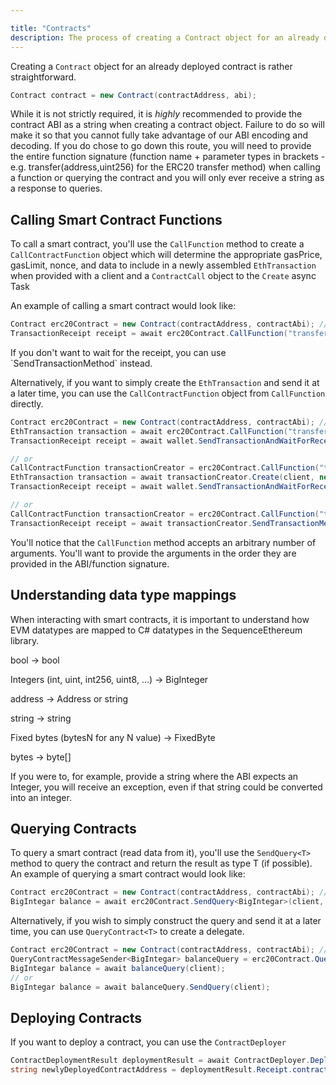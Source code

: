 ---

title: "Contracts"
description: The process of creating a Contract object for an already deployed contract is explained in detail.
---



Creating a `Contract` object for an already deployed contract is rather straightforward.

```csharp
Contract contract = new Contract(contractAddress, abi);
```
While it is not strictly required, it is <i>highly</i> recommended to provide the contract ABI as a string when creating a contract object. Failure to do so will make it so that you cannot fully take advantage of our ABI encoding and decoding.
If you do chose to go down this route, you will need to provide the entire function signature (function name + parameter types in brackets - e.g. transfer(address,uint256) for the ERC20 transfer method) when calling a function or querying the contract and you will only ever receive a string as a response to queries.

## Calling Smart Contract Functions

To call a smart contract, you'll use the `CallFunction` method to create a `CallContractFunction` object which will determine the appropriate gasPrice, gasLimit, nonce, and data to include in a newly assembled `EthTransaction` when provided with a client and a `ContractCall` object to the `Create` async Task

An example of calling a smart contract would look like:
```csharp
Contract erc20Contract = new Contract(contractAddress, contractAbi); // We'll use the well-known ERC20 contract as our example case
TransactionReceipt receipt = await erc20Contract.CallFunction("transfer", toAddress, amountAsBigInteger).SendTransactionMethodAndWaitForReceipt(wallet, client);
```

<Note>
If you don't want to wait for the receipt, you can use `SendTransactionMethod` instead.
</Note>

Alternatively, if you want to simply create the `EthTransaction` and send it at a later time, you can use the `CallContractFunction` object from `CallFunction` directly.
```csharp
Contract erc20Contract = new Contract(contractAddress, contractAbi); // We'll use the well-known ERC20 contract as our example case
EthTransaction transaction = await erc20Contract.CallFunction("transfer", toAddress, amountAsBigInteger).Create(client, new ContractCall(wallet.GetAddress()));
TransactionReceipt receipt = await wallet.SendTransactionAndWaitForReceipt(client, transaction);

// or 
CallContractFunction transactionCreator = erc20Contract.CallFunction("transfer", toAddress, amountAsBigInteger);
EthTransaction transaction = await transactionCreator.Create(client, new ContractCall(wallet.GetAddress()));
TransactionReceipt receipt = await wallet.SendTransactionAndWaitForReceipt(client, transaction);

// or 
CallContractFunction transactionCreator = erc20Contract.CallFunction("transfer", toAddress, amountAsBigInteger);
TransactionReceipt receipt = await transactionCreator.SendTransactionMethodAndWaitForReceipt(wallet, client);
```

You'll notice that the `CallFunction` method accepts an arbitrary number of arguments. You'll want to provide the arguments in the order they are provided in the ABI/function signature.

## Understanding data type mappings

When interacting with smart contracts, it is important to understand how EVM datatypes are mapped to C# datatypes in the SequenceEthereum library.

bool -> bool 

Integers (int, uint, int256, uint8, ...) -> BigInteger 

address -> Address or string 

string -> string 

Fixed bytes (bytesN for any N value) -> FixedByte

bytes -> byte[]

If you were to, for example, provide a string where the ABI expects an Integer, you will receive an exception, even if that string could be converted into an integer.

## Querying Contracts

To query a smart contract (read data from it), you'll use the `SendQuery<T>` method to query the contract and return the result as type T (if possible).
An example of querying a smart contract would look like:
```csharp
Contract erc20Contract = new Contract(contractAddress, contractAbi); // We'll use the well-known ERC20 contract as our example case
BigIntegar balance = await erc20Contract.SendQuery<BigIntegar>(client, "balanceOf", address);
```

Alternatively, if you wish to simply construct the query and send it at a later time, you can use `QueryContract<T>` to create a delegate.
```csharp
Contract erc20Contract = new Contract(contractAddress, contractAbi); // We'll use the well-known ERC20 contract as our example case
QueryContractMessageSender<BigIntegar> balanceQuery = erc20Contract.QueryContract<BigIntegar>("balanceOf", address);
BigIntegar balance = await balanceQuery(client);
// or
BigIntegar balance = await balanceQuery.SendQuery(client);
```

## Deploying Contracts

If you want to deploy a contract, you can use the `ContractDeployer`

```csharp
ContractDeploymentResult deploymentResult = await ContractDeployer.Deploy(client, wallet, contractBytecodeAsString);
string newlyDeployedContractAddress = deploymentResult.Receipt.contractAddress;
```
